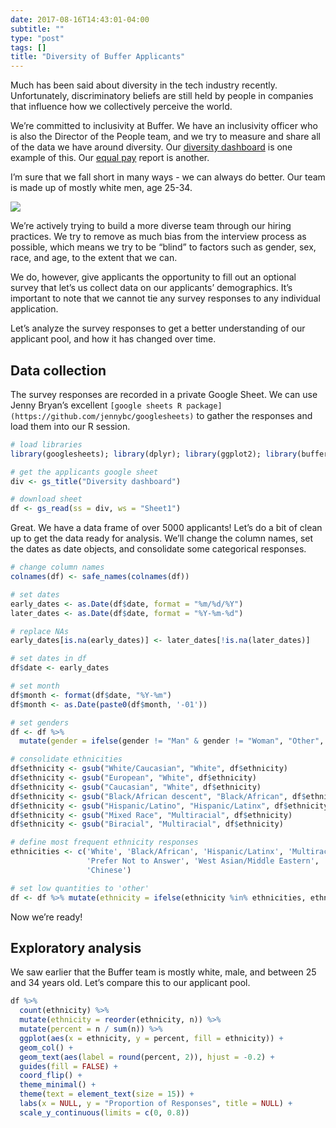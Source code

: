 ```yaml
---
date: 2017-08-16T14:43:01-04:00
subtitle: ""
type: "post"
tags: []
title: "Diversity of Buffer Applicants"
---
```


Much has been said about diversity in the tech industry recently. Unfortunately, discriminatory beliefs are still held by people in companies that influence how we collectively perceive the world. 

We're committed to inclusivity at Buffer. We have an inclusivity officer who is also the Director of the People team, and we try to measure and share all of the data we have around diversity. Our [diversity dashboard](http://diversity.buffer.com/) is one example of this. Our [equal pay](https://open.buffer.com/equal-pay/) report is another.

I'm sure that we fall short in many ways - we can always do better. Our team is made up of mostly white men, age 25-34.

![](http://i.imgur.com/ne4pyBY.png)

We're actively trying to build a more diverse team through our hiring practices. We try to remove as much bias from the interview process as possible, which means we try to be "blind" to factors such as gender, sex, race, and age, to the extent that we can. 

We do, however, give applicants the opportunity to fill out an optional survey that let's us collect data on our applicants' demographics. It's important to note that we cannot tie any survey responses to any individual application.

Let's analyze the survey responses to get a better understanding of our applicant pool, and how it has changed over time.

## Data collection
The survey responses are recorded in a private Google Sheet. We can use Jenny Bryan's excellent `[google sheets R package](https://github.com/jennybc/googlesheets)` to gather the responses and load them into our R session.

```r
# load libraries
library(googlesheets); library(dplyr); library(ggplot2); library(buffer)
```

```r
# get the applicants google sheet
div <- gs_title("Diversity dashboard")

# download sheet
df <- gs_read(ss = div, ws = "Sheet1")
```

Great. We have a data frame of over 5000 applicants! Let's do a bit of clean up to get the data ready for analysis. We'll change the column names, set the dates as date objects, and consolidate some categorical responses.

```r
# change column names
colnames(df) <- safe_names(colnames(df))

# set dates
early_dates <- as.Date(df$date, format = "%m/%d/%Y")
later_dates <- as.Date(df$date, format = "%Y-%m-%d")

# replace NAs
early_dates[is.na(early_dates)] <- later_dates[!is.na(later_dates)]

# set dates in df
df$date <- early_dates

# set month
df$month <- format(df$date, "%Y-%m")
df$month <- as.Date(paste0(df$month, '-01'))

# set genders
df <- df %>%
  mutate(gender = ifelse(gender != "Man" & gender != "Woman", "Other", gender))

# consolidate ethnicities
df$ethnicity <- gsub("White/Caucasian", "White", df$ethnicity)
df$ethnicity <- gsub("European", "White", df$ethnicity)
df$ethnicity <- gsub("Caucasian", "White", df$ethnicity)
df$ethnicity <- gsub("Black/African descent", "Black/African", df$ethnicity)
df$ethnicity <- gsub("Hispanic/Latino", "Hispanic/Latinx", df$ethnicity)
df$ethnicity <- gsub("Mixed Race", "Multiracial", df$ethnicity)
df$ethnicity <- gsub("Biracial", "Multiracial", df$ethnicity)

# define most frequent ethnicity responses
ethnicities <- c('White', 'Black/African', 'Hispanic/Latinx', 'Multiracial', 'Indian', 
                 'Prefer Not to Answer', 'West Asian/Middle Eastern', 'Southeast Asian', 
                 'Chinese')

# set low quantities to 'other'
df <- df %>% mutate(ethnicity = ifelse(ethnicity %in% ethnicities, ethnicity, 'Other'))
```

Now we're ready!

## Exploratory analysis
We saw earlier that the Buffer team is mostly white, male, and between 25 and 34 years old. Let's compare this to our applicant pool.

```r
df %>%
  count(ethnicity) %>%
  mutate(ethnicity = reorder(ethnicity, n)) %>%
  mutate(percent = n / sum(n)) %>%
  ggplot(aes(x = ethnicity, y = percent, fill = ethnicity)) +
  geom_col() +
  geom_text(aes(label = round(percent, 2)), hjust = -0.2) +
  guides(fill = FALSE) +
  coord_flip() +
  theme_minimal() +
  theme(text = element_text(size = 15)) +
  labs(x = NULL, y = "Proportion of Responses", title = NULL) +
  scale_y_continuous(limits = c(0, 0.8))
```

